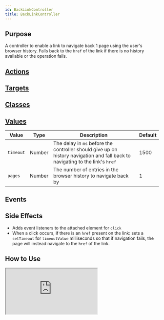 ```yaml
---
id: BackLinkController
title: BackLinkController
---
```



## Purpose

A controller to enable a link to navigate back 1 page using the user's browser history. Falls back to the `href` of the link if there is no history available or the operation fails.

## [Actions](https://stimulus.hotwire.dev/reference/actions)

<NoActions/>

## [Targets](https://stimulus.hotwire.dev/reference/targets)

<NoTargets/>

## [Classes](https://stimulus.hotwire.dev/reference/classes)

<NoClasses/>

## [Values](https://stimulus.hotwire.dev/reference/values)

| Value | Type | Description | Default |
| --- | --- | --- | --- |
| `timeout` | Number | The delay in `ms` before the controller should give up on history navigation and fall back to navigating to the link's `href` | 1500 |
| `pages` | Number | The number of entries in the browser history to navigate back by | 1 |

## Events

<NoEvents/>

## Side Effects

- Adds event listeners to the attached element for `click`
- When a click occurs, if there is an `href` present on the link: sets a `setTimeout` for `timeoutValue` milliseconds so that if navigation fails, the page will instead navigate to the `href` of the link.

## How to Use
<iframe
  src="https://codesandbox.io/embed/backlinkcontroller-2xg00?fontsize=14&hidenavigation=1&theme=dark"
  style={{width: "100%", height: "500px", border: "0", borderRadius: "4px", overflow: "hidden"}}
  sandbox="allow-forms allow-modals allow-popups allow-presentation allow-same-origin allow-scripts"
/>
